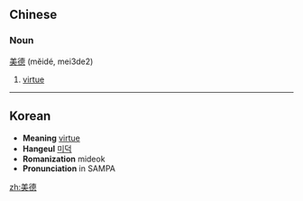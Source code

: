 ==Chinese==
{{zh-attention|Chinese header should be replaced with language|key=羊03美德}}
===Noun===
[[美]][[德]] (mĕidé, mei3de2)

# [[virtue]]

----

== Korean ==
* '''Meaning''' [[virtue]]
* '''Hangeul''' [[미덕]]
* '''Romanization''' mideok
* '''Pronunciation''' in SAMPA

[[zh:美德]]